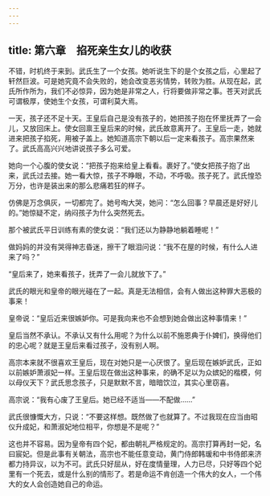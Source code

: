 ```yaml
---
---
---
```

title: 第六章　掐死亲生女儿的收获
---




不错，时机终于来到。武氏生了一个女孩。她听说生下的是个女孩之后，心里起了轩然巨波。可是她究竟不会失败的，她会改变恶劣情势，转败为胜。从现在起，武氏所作所为，我们不必惊异，因为她是非常之人，行将要做非常之事。苍天对武氏可谓极厚，使她生个女孩，可谓利莫大焉。

一天，孩子还不足十天。王皇后自己是没有孩子的，她把孩子抱在怀里抚弄了一会儿，又放回床上。使女回禀王皇后来的时候，武氏故意离开了。王皇后一走，她就进来把孩子掐死，用被子盖上。她知道高宗下朝以后一定来看孩子。高宗果然来了。武氏高高兴兴地讲说孩子多么可爱。

她向一个心腹的使女说：“把孩子抱来给皇上看看。裹好了。”使女把孩子抱了出来，武氏过去接。她一看大惊，孩子不睁眼，不动，不呼吸。孩子死了。武氏惶恐万分，也许是装出来的那么悲痛若狂的样子。

仿佛是万念俱灰，一切都完了。她号啕大哭，她问：“怎么回事？早晨还是好好儿的。”她惊疑不定，纳闷孩子为什么突然死去。

那个被武氏平日训练有素的使女说：“我们还以为静静地躺着睡呢！”

做妈妈的并没有哭得神志昏迷，擦干了眼泪问说：“我不在屋的时候，有什么人进来了吗？”

“皇后来了，她来看孩子，抚弄了一会儿就放下了。”

武氏的眼光和皇帝的眼光碰在了一起。真是无法相信，会有人做出这种罪大恶极的事来！

皇帝说：“皇后近来很嫉妒你。可是我向来也不会想到她会做出这种事情来！”

皇后当然不承认。不承认又有什么用呢？为什么以前不施恩典于仆婢们，换得他们的忠心呢？就是王皇后来看过孩子，没有别人啊。

高宗本来就不很喜欢王皇后，现在对她只是一心厌恨了。皇后现在嫉妒武氏，正如以前嫉妒萧淑妃一样。王皇后现在做出这种事来，的确不足以为众嫔妃的楷模，何以母仪天下？武氏思念孩子，只是默默不言，暗暗饮泣，其实心里窃喜。

高宗说：“我有心废了王皇后。她已经不适当——不配做……”

武氏很慷慨大方，只说：“不要这样想。既然做了也就算了。不过我现在应当由昭仪升成妃，和萧淑妃地位相平，你想是不是呢？”

这也并不容易。因为皇帝有四个妃，都由朝礼严格规定的。高宗打算再封一妃，名曰宸妃。但是此事有关朝法，高宗也不能任意变动，黄门侍郎韩瑗和中书侍郎来济都力持异议，以为不可。武氏只好屈从，好在度情量理，人力已尽，只好等四个妃里有一个死去，或是什么别的情形了。若是命运不肯创造一个伟大的女人，一个伟大的女人会创造她自己的命运。